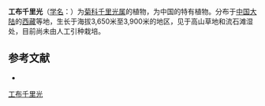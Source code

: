 {{Speciesbox
| name = 工布千里光
| status = 
| status_system = 
| image =
| genus = Senecio
| species = kongboensis
| authority = Ludlow
}}

'''工布千里光'''（[[学名|学名]]：{{lang|la|''Senecio kongboensis''}}）为[[菊科|菊科]][[千里光属|千里光属]]的植物，为中国的特有植物。分布于[[中国大陆|中国大陆]]的[[西藏|西藏]]等地，生长于海拔3,650米至3,900米的地区，见于高山草地和流石滩湿处，目前尚未由人工引种栽培。

== 参考文献 ==
<div class="references-small">
* {{cite web| url =http://www.bioinfo.cn/db05/KmzwSpecies.php?action=view&id=5241| title =工布千里光| work =《中国高等植物数据库全库》| publisher =中国科学院微生物研究所| author =昆明植物研究所| accessdate =2009-02-25}}{{dead link|date=2017年12月 |bot=InternetArchiveBot |fix-attempted=yes }}
</div>
{{Taxonbar|from=Q11056679}}

[[Category:千里光属|工布千里光]]


{{植物小作品}}